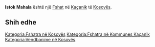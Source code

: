 {{Fshat në Kosovës
 | Emri                = Istok Mahala
| sqi_V_name = Istog Mahala
| sqi_V_FULL_NAME_RO = Istog Mahala
| sqi_V_FULL_NAME_ND_RO = Istog Mahala
| sqi_V_SORT_NAME_RG = ISTOGMAHALA
| sqi_V_FULL_NAME_RG = Istog Mahala
| sqi_V_FULL_NAME_ND_RG = Istog Mahala
| srp_N_name = Istok Mahala
| srp_N_FULL_NAME_RO = Istok Mahala
| srp_N_FULL_NAME_ND_RO = Istok Mahala
| srp_N_SORT_NAME_RG = ISTOKMAHALA
| srp_N_FULL_NAME_RG = Istok Mahala
| srp_N_FULL_NAME_ND_RG = Istok Mahala

 | Emri (Rasa dhanore) = 
 | Figura              = 
 | Shteti              = Kosovo
 | Komuna              = Kaçanik
 | Kodi postar         = 
 | Sipërfaqja          = 

 | Popullsia           = 

 | Regj. i popullsisë  = 
 | Dend. e popullsisë  = 
 | Faqja zyrtare       = 
 <!--- Koordinatat ----> 
 | Gjerësia            = 42.677778
 | Gjatësia            = 20.824167
 | Lartësia            = 
}}
'''Istok Mahala''' është një [[Fshat]] në [[Kaçanik]] të [[Kosovës]].

<!-- == Gjeografia == -->
<!-- == Historia == -->
<!-- == Demografia == -->
== Shih edhe ==
{{Komuna Kaçanik}}
{{Kosovo-Administrata-Cung}}

[[Kategoria:Fshatra në Kosovës]]
[[Kategoria:Fshatra në Kommunes Kaçanik]]
[[Kategoria:Vendbanime në Kosovës]]